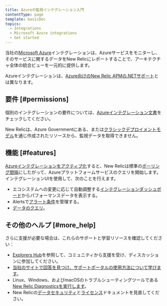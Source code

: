 ```yaml
---
title: Azureの監視インテグレーション入門
contentType: page
template: basicDoc
topics:
  - Integrations
  - Microsoft Azure integrations
  - Get started
---
```


当社の[Microsoft Azure](https://azure.microsoft.com/)インテグレーションは、Azureサービスをモニターし、そのサービスに関するデータをNew Relicにレポートすることで、アーキテクチャ全体の統合ビューを一元的に提供します。

Azureインテグレーションは、[Azure向けのNew Relic APMの.NETサポート](/docs/agents/net-agent/azure-installation)とは異なります。

## 要件 [#permissions]

個別のインテグレーションの要件については、[Azureインテグレーション文書](/docs/infrastructure/microsoft-azure-integrations/azure-integrations-list)をチェックしてください。

New Relicは、Azure Governmentにある、または[クラシックデプロイメントモデル](https://docs.microsoft.com/en-us/azure/azure-resource-manager/resource-manager-deployment-model)を通じ作成されたリソースから、監視データを取得できません。

## 機能 [#features]

[Azureインテグレーションをアクティブ化](/docs/infrastructure/microsoft-azure-integrations/getting-started/activate-azure-integrations)すると、New Relicは標準の[ポーリング間隔](/docs/infrastructure/microsoft-azure-integrations/azure-integrations-list/azure-polling-intervals-infrastructure-integrations)にしたがって、Azureプラットフォームサービスのクエリを開始します。インテグレーションUIを使用して、次のことを行えます。

* エコシステムへの変更に応じて自動調整する[インテグレーションダッシュボード](/docs/infrastructure/integrations/find-use-infrastructure-integration-data)からパフォーマンスデータを表示する。
* Alertsで[アラート条件](/docs/infrastructure/new-relic-infrastructure/configuration/infrastructure-alerts-add-edit-or-view-host-alert-information#integration)を管理する。
* [データのクエリ](/docs/using-new-relic/data/understand-data/query-new-relic-data)。

## その他のヘルプ [#more_help]

さらに支援が必要な場合は、これらのサポートと学習リソースを確認してください：

* [Explorers Hub](https://discuss.newrelic.com/)を参照して、コミュニティから支援を受け、ディスカッションに参加してください。
* [当社のサイトで回答を見つけ、サポートポータルの使用方法について学びます](/docs/using-new-relic/welcome-new-relic/get-started/find-help-use-support-portal)。
* Linux、Windows、およびmacOSのトラブルシューティングツールである[New Relic Diagnosticsを実行します](/docs/using-new-relic/cross-product-functions/troubleshooting/new-relic-diagnostics)。
* New Relicの[データセキュリティ](/docs/security)と[ライセンス](/docs/licenses)ドキュメントを見直してください。
